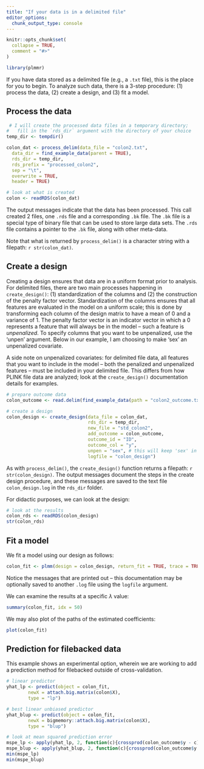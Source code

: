 ```yaml
---
title: "If your data is in a delimited file"
editor_options: 
  chunk_output_type: console
---
```


```r
knitr::opts_chunk$set(
  collapse = TRUE,
  comment = "#>"
)
```

```r
library(plmmr)
```

If you have data stored as a delimited file (e.g., a `.txt` file), this is the place for you to begin. To analyze such data, there is a 3-step procedure: (1) process the data, (2) create a design, and (3) fit a model. 

## Process the data 

```r
 # I will create the processed data files in a temporary directory; 
#   fill in the `rds_dir` argument with the directory of your choice
temp_dir <- tempdir()

colon_dat <- process_delim(data_file = "colon2.txt",
  data_dir = find_example_data(parent = TRUE), 
  rds_dir = temp_dir,
  rds_prefix = "processed_colon2",
  sep = "\t",
  overwrite = TRUE,
  header = TRUE)

# look at what is created 
colon <- readRDS(colon_dat)
```

The output messages indicate that the data has been processed. This call created 2 files, one `.rds` file and a corresponding `.bk` file. The `.bk` file is a special type of binary file that can be used to store large data sets. The `.rds` file contains a pointer to the `.bk` file, along with other meta-data. 

Note that what is returned by `process_delim()` is a character string with a filepath: `r str(colon_dat)`. 

## Create a design 

Creating a design ensures that data are in a uniform format prior to analysis. For delimited files, there are two main processes happening in `create_design()`: (1) standardization of the columns and (2) the construction of the penalty factor vector. Standardization of the columns ensures that all features are evaluated in the model on a uniform scale; this is done by transforming each column of the design matrix to have a mean of 0 and a variance of 1. The penalty factor vector is an indicator vector in which a 0 represents a feature that will always be in the model -- such a feature is *unpenalized*. To specify columns that you want to be unpenalized, use the 'unpen' argument. Below in our example, I am choosing to make 'sex' an unpenalized covariate.  

A side note on unpenalized covariates: for delimited file data, all features that you want to include in the model -- both the penalized and unpenalized features -- must be included in your delimited file. This differs from how PLINK file data are analyzed; look at the `create_design()` documentation details for examples. 

```r
# prepare outcome data
colon_outcome <- read.delim(find_example_data(path = "colon2_outcome.txt"))

# create a design
colon_design <- create_design(data_file = colon_dat,
                              rds_dir = temp_dir,
                              new_file = "std_colon2",
                              add_outcome = colon_outcome,
                              outcome_id = "ID",
                              outcome_col = "y",
                              unpen = "sex", # this will keep 'sex' in the final model
                              logfile = "colon_design")
```

As with `process_delim()`, the `create_design()` function returns a filepath: `r str(colon_design)`. The output messages document the steps in the create design procedure, and these messages are saved to the text file `colon_design.log` in the `rds_dir` folder. 

For didactic purposes, we can look at the design: 

```r
# look at the results
colon_rds <- readRDS(colon_design)
str(colon_rds)
```


## Fit a model 

We fit a model using our design as follows: 

```r
colon_fit <- plmm(design = colon_design, return_fit = TRUE, trace = TRUE)
```

Notice the messages that are printed out -- this documentation may be optionally saved to another `.log` file using the `logfile` argument. 

We can examine the results at a specific $\lambda$ value: 

```r
summary(colon_fit, idx = 50)
```

We may also plot of the paths of the estimated coefficients: 

```r
plot(colon_fit)
```

## Prediction for filebacked data

This example shows an experimental option, wherein we are working to add a prediction method for filebacked outside of cross-validation. 

```r
# linear predictor 
yhat_lp <- predict(object = colon_fit,
        newX = attach.big.matrix(colon$X),
        type = "lp")

# best linear unbiased predictor 
yhat_blup <- predict(object = colon_fit,
        newX = bigmemory::attach.big.matrix(colon$X),
        type = "blup")

# look at mean squared prediction error 
mspe_lp <- apply(yhat_lp, 2, function(c){crossprod(colon_outcome$y - c)/length(c)})
mspe_blup <- apply(yhat_blup, 2, function(c){crossprod(colon_outcome$y - c)/length(c)})
min(mspe_lp)
min(mspe_blup)
```

